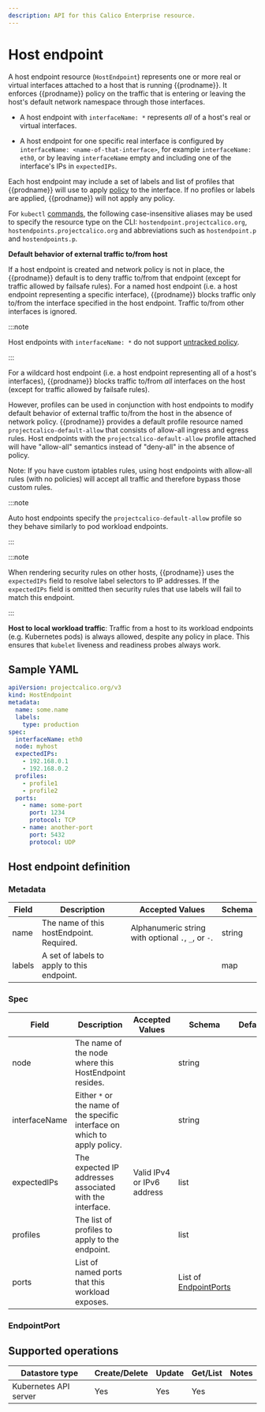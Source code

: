 ```yaml
---
description: API for this Calico Enterprise resource.
---
```


# Host endpoint


A host endpoint resource (`HostEndpoint`) represents one or more real or virtual interfaces
attached to a host that is running {{prodname}}. It enforces {{prodname}} policy on
the traffic that is entering or leaving the host's default network namespace through those
interfaces.

- A host endpoint with `interfaceName: *` represents _all_ of a host's real or virtual
  interfaces.

- A host endpoint for one specific real interface is configured by `interfaceName: <name-of-that-interface>`,
  for example `interfaceName: eth0`, or by leaving `interfaceName`
  empty and including one of the interface's IPs in `expectedIPs`.

Each host endpoint may include a set of labels and list of profiles that {{prodname}}
will use to apply
[policy](networkpolicy.mdx)
to the interface. If no profiles or labels are applied, {{prodname}} will not apply
any policy.

For `kubectl` [commands](https://kubernetes.io/docs/reference/kubectl/overview/), the following case-insensitive aliases
may be used to specify the resource type on the CLI:
`hostendpoint.projectcalico.org`, `hostendpoints.projectcalico.org` and abbreviations such as
`hostendpoint.p` and `hostendpoints.p`.

**Default behavior of external traffic to/from host**

If a host endpoint is created and network policy is not in place, the {{prodname}} default is to deny traffic to/from that endpoint (except for traffic allowed by failsafe rules).
For a named host endpoint (i.e. a host endpoint representing a specific interface), {{prodname}} blocks traffic only to/from the interface specified in the host endpoint. Traffic to/from other interfaces is ignored.

:::note

Host endpoints with `interfaceName: *` do not support [untracked policy](../../network-policy/extreme-traffic/high-connection-workloads.mdx).

:::

For a wildcard host endpoint (i.e. a host endpoint representing all of a host's interfaces), {{prodname}} blocks traffic to/from _all_ interfaces on the host (except for traffic allowed by failsafe rules).

However, profiles can be used in conjunction with host endpoints to modify default behavior of external traffic to/from the host in the absence of network policy.
{{prodname}} provides a default profile resource named `projectcalico-default-allow` that consists of allow-all ingress and egress rules.
Host endpoints with the `projectcalico-default-allow` profile attached will have "allow-all" semantics instead of "deny-all" in the absence of policy.

Note: If you have custom iptables rules, using host endpoints with allow-all rules (with no policies) will accept all traffic and therefore bypass those custom rules.

:::note

Auto host endpoints specify the `projectcalico-default-allow` profile so they behave similarly to pod workload endpoints.

:::

:::note

When rendering security rules on other hosts, {{prodname}} uses the
`expectedIPs` field to resolve label selectors to IP addresses. If the `expectedIPs` field
is omitted then security rules that use labels will fail to match this endpoint.

:::

**Host to local workload traffic**: Traffic from a host to its workload endpoints (e.g. Kubernetes pods) is always allowed, despite any policy in place. This ensures that `kubelet` liveness and readiness probes always work.

## Sample YAML

```yaml
apiVersion: projectcalico.org/v3
kind: HostEndpoint
metadata:
  name: some.name
  labels:
    type: production
spec:
  interfaceName: eth0
  node: myhost
  expectedIPs:
    - 192.168.0.1
    - 192.168.0.2
  profiles:
    - profile1
    - profile2
  ports:
    - name: some-port
      port: 1234
      protocol: TCP
    - name: another-port
      port: 5432
      protocol: UDP
```

## Host endpoint definition

### Metadata

| Field  | Description                                | Accepted Values                                     | Schema |
| ------ | ------------------------------------------ | --------------------------------------------------- | ------ |
| name   | The name of this hostEndpoint. Required.   | Alphanumeric string with optional `.`, `_`, or `-`. | string |
| labels | A set of labels to apply to this endpoint. |                                                     | map    |

### Spec

| Field         | Description                                                                | Accepted Values            | Schema                                 | Default |
| ------------- | -------------------------------------------------------------------------- | -------------------------- | -------------------------------------- | ------- |
| node          | The name of the node where this HostEndpoint resides.                      |                            | string                                 |
| interfaceName | Either `*` or the name of the specific interface on which to apply policy. |                            | string                                 |
| expectedIPs   | The expected IP addresses associated with the interface.                   | Valid IPv4 or IPv6 address | list                                   |
| profiles      | The list of profiles to apply to the endpoint.                             |                            | list                                   |
| ports         | List of named ports that this workload exposes.                            |                            | List of [EndpointPorts](#endpointport) |

### EndpointPort

<Endpointport />

## Supported operations

| Datastore type        | Create/Delete | Update | Get/List | Notes |
| --------------------- | ------------- | ------ | -------- | ----- |
| Kubernetes API server | Yes           | Yes    | Yes      |
